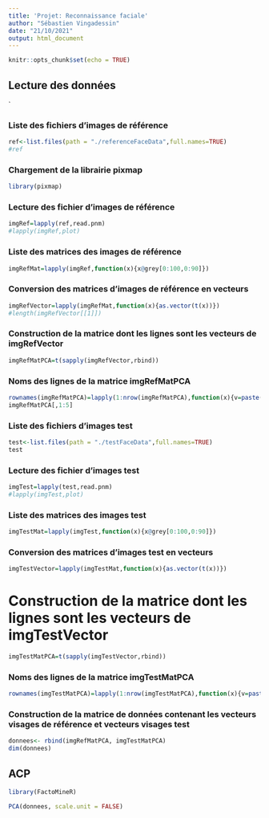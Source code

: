 ```yaml
---
title: 'Projet: Reconnaissance faciale'
author: "Sébastien Vingadessin"
date: "21/10/2021"
output: html_document
---
```


```r
knitr::opts_chunk$set(echo = TRUE)
```

## Lecture des données
`

### Liste des fichiers d'images de référence
```r
ref<-list.files(path = "./referenceFaceData",full.names=TRUE)
#ref
```

### Chargement de la librairie pixmap
```r
library(pixmap)
```

### Lecture des fichier d'images de référence
```r
imgRef=lapply(ref,read.pnm)
#lapply(imgRef,plot)
```

### Liste des matrices des images de référence
```r
imgRefMat=lapply(imgRef,function(x){x@grey[0:100,0:90]})
```

### Conversion des matrices d'images de référence en vecteurs
```r
imgRefVector=lapply(imgRefMat,function(x){as.vector(t(x))})
#length(imgRefVector[[1]])
```
### Construction de la matrice dont les lignes sont les vecteurs de imgRefVector
```r
imgRefMatPCA=t(sapply(imgRefVector,rbind))
```
### Noms des lignes de la matrice imgRefMatPCA
```r
rownames(imgRefMatPCA)=lapply(1:nrow(imgRefMatPCA),function(x){v=paste("r",x)})
imgRefMatPCA[,1:5]
```
### Liste des fichiers d'images test
```r
test<-list.files(path = "./testFaceData",full.names=TRUE)
test
```
### Lecture des fichier d'images test
```r
imgTest=lapply(test,read.pnm)
#lapply(imgTest,plot)
```
### Liste des matrices des images test
```r
imgTestMat=lapply(imgTest,function(x){x@grey[0:100,0:90]})
```
### Conversion des matrices d'images test en vecteurs
```r
imgTestVector=lapply(imgTestMat,function(x){as.vector(t(x))})
```
# Construction de la matrice dont les lignes sont les vecteurs de imgTestVector
```r
imgTestMatPCA=t(sapply(imgTestVector,rbind))
```
### Noms des lignes de la matrice imgTestMatPCA
```r
rownames(imgTestMatPCA)=lapply(1:nrow(imgTestMatPCA),function(x){v=paste("t",x)})
```
### Construction de la matrice de données contenant les vecteurs visages de référence et vecteurs visages test
```r
donnees<- rbind(imgRefMatPCA, imgTestMatPCA)
dim(donnees)
```


## ACP

```r
library(FactoMineR)
```

```r
PCA(donnees, scale.unit = FALSE)
```


